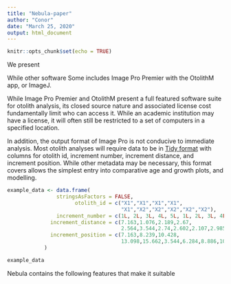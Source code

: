 ```yaml
---
title: "Nebula-paper"
author: "Conor"
date: "March 25, 2020"
output: html_document
---
```


```r
knitr::opts_chunk$set(echo = TRUE)
```

We present 

While other software 
Some includes Image Pro Premier with the OtolithM app, or ImageJ.

While Image Pro Premier and OtolithM present a full featured software suite for otolith analysis, its closed source nature and associated license cost fundamentally limit who can access it. While an academic institution may have a license, it will often still be restricted to a set of computers in a specified location. 

In addition, the output format of Image Pro is not conducive to immediate analysis. Most otolith analyses will require data to be in [Tidy format]() with columns for otolith id, increment number, increment distance, and increment position. While other metadata may be necessary, this format covers allows the simplest entry into comparative age and growth plots, and modelling. 

```r
example_data <- data.frame(
                stringsAsFactors = FALSE,
                      otolith_id = c("X1","X1","X1","X1",
                                     "X1","X2","X2","X2","X2","X2"),
                increment_number = c(1L, 2L, 3L, 4L, 5L, 1L, 2L, 3L, 4L, 5L),
              increment_distance = c(7.163,1.076,2.189,2.67,
                                     2.564,3.544,2.74,2.602,2.107,2.985),
              increment_position = c(7.163,8.239,10.428,
                                     13.098,15.662,3.544,6.284,8.886,10.993,13.977)
            )

example_data
```


Nebula contains the following features that make it suitable
